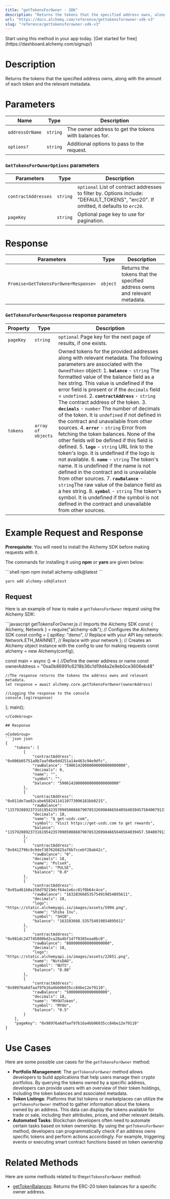 ```yaml
---
title: "getTokensForOwner - SDK"
description: "Returns the tokens that the specified address owns, along with the amount of each token and the relevant metadata."
url: "https://docs.alchemy.com/reference/gettokensforowner-sdk-v3"
slug: "reference/gettokensforowner-sdk-v3"
---
```


<Tip title="Don’t have an API key?" icon="star">
  Start using this method in your app today. [Get started for free](https://dashboard.alchemy.com/signup/)
</Tip>

# Description

Returns the tokens that the specified address owns, along with the amount of each token and the relevant metadata.

# Parameters

| Name            | Type     | Description                                            |
| --------------- | -------- | ------------------------------------------------------ |
| `addressOrName` | `string` | The owner address to get the tokens with balances for. |
| `options?`      | `string` | Additional options to pass to the request.             |

### `GetTokensForOwnerOptions` parameters

| Parameters          | Type     | Description                                                                                                                          |
| ------------------- | -------- | ------------------------------------------------------------------------------------------------------------------------------------ |
| `contractAddresses` | `string` | `optional` List of contract addresses to filter by. Options include: "DEFAULT\_TOKENS", "erc20". If omitted, it defaults to `erc20`. |
| `pageKey`           | `string` | Optional page key to use for pagination.                                                                                             |

# Response

| Parameters                           | Type     | Description                                                               |
| ------------------------------------ | -------- | ------------------------------------------------------------------------- |
| `Promise<GetTokensForOwnerResponse>` | `object` | Returns the tokens that the specified address owns and relevant metadata. |

### `GetTokensForOwnerResponse` response parameters

| Property  | Type               | Description                                                                                                                                                                                                                                                                                                                                                                                                                                                                                                                                                                                                                                                                                                                                                                                                                                                                                                                                                                                                                                                                                                                                                                              |
| --------- | ------------------ | ---------------------------------------------------------------------------------------------------------------------------------------------------------------------------------------------------------------------------------------------------------------------------------------------------------------------------------------------------------------------------------------------------------------------------------------------------------------------------------------------------------------------------------------------------------------------------------------------------------------------------------------------------------------------------------------------------------------------------------------------------------------------------------------------------------------------------------------------------------------------------------------------------------------------------------------------------------------------------------------------------------------------------------------------------------------------------------------------------------------------------------------------------------------------------------------- |
| `pageKey` | `string`           | `optional` Page key for the next page of results, if one exists.                                                                                                                                                                                                                                                                                                                                                                                                                                                                                                                                                                                                                                                                                                                                                                                                                                                                                                                                                                                                                                                                                                                         |
| `tokens`  | `array of objects` | Owned tokens for the provided addresses along with relevant metadata. The following parameters are associated with the `OwnedToken` object: 1. **`balance`** - `string` The formatted value of the balance field as a hex string. This value is undefined if the error field is present or if the `decimals` field = `undefined`. 2. **`contractAddress`** - `string` The contract address of the token. 3. **`decimals`** - `number` The number of decimals of the token. It is `undefined` if not defined in the contract and unavailable from other sources. 4. **`error`** - `string` Error from fetching the token balances. None of the other fields will be defined if this field is defined. 5. **`logo`** - `string` URL link to the token's logo. It is undefined if the logo is not available. 6. **`name`** - `string` The token's name. It is undefined if the name is not defined in the contract and is unavailable from other sources. 7. **`rawBalance`** - `string`The raw value of the balance field as a hex string. 8. **`symbol`** - `string` The token's symbol. It is undefined if the symbol is not defined in the contract and unavailable from other sources. |

# Example Request and Response

**Prerequisite**: You will need to install the Alchemy SDK before making requests with it.

The commands for installing it using **npm** or **yarn** are given below:

<CodeGroup>
  ```shell npm
  npm install alchemy-sdk@latest
  ```

  ```shell yarn
  yarn add alchemy-sdk@latest
  ```
</CodeGroup>

## Request

Here is an example of how to make a `getTokensForOwner` request using the Alchemy SDK:

<CodeGroup>
  ```javascript getTokensForOwner.js
  // Imports the Alchemy SDK
  const { Alchemy, Network } = require("alchemy-sdk");
  // Configures the Alchemy SDK
  const config = {
    apiKey: "demo", // Replace with your API key
    network: Network.ETH_MAINNET, // Replace with your network
  };
  // Creates an Alchemy object instance with the config to use for making requests
  const alchemy = new Alchemy(config);

  const main = async () => {
    //Define the owner address or name
    const ownerAddress = "0xa0b86991c6218b36c1d19d4a2e9eb0ce3606eb48"
    
    //The response returns the tokens the address owns and relevant metadata.
    let response = await alchemy.core.getTokensForOwner(ownerAddress)
    
    //Logging the response to the console
    console.log(response)
  };
  main();
  ```
</CodeGroup>

## Response

<CodeGroup>
  ```json json
  {
      "tokens": [
          {
              "contractAddress": "0x006b05751a9b7aafd6e0dd251a14e463c94e9dfc",
              "rawBalance": "59061420000000000000000000",
              "decimals": 0,
              "name": "",
              "symbol": "",
              "balance": "59061420000000000000000000"
          },
          {
              "contractAddress": "0x011de7ae82cabe65824114110773096181bb0215",
              "rawBalance": "115792089237316195423570985008687907853269984665640564039457584007913129639935",
              "decimals": 18,
              "name": "$ get-usdc.com",
              "symbol": "Visit https://get-usdc.com to get rewards",
              "balance": "115792089237316195423570985008687907853269984665640564039457.584007913129639935"
          },
          {
              "contractAddress": "0x9412796c9c9def387626825a76b7ccebf28ab42c",
              "rawBalance": "0",
              "decimals": 18,
              "name": "PulseX",
              "symbol": "PULSE",
              "balance": "0.0"
          },
          {
              "contractAddress": "0x95ad61b0a150d79219dcf64e1e6cc01f0b64c4ce",
              "rawBalance": "163283668535754919854895611",
              "decimals": 18,
              "logo": "https://static.alchemyapi.io/images/assets/5994.png",
              "name": "Shiba Inu",
              "symbol": "SHIB",
              "balance": "163283668.535754919854895611"
          },
          {
              "contractAddress": "0x981dc247745800bd2ca28a4bf147f0385eaa0bc0",
              "rawBalance": "8880000000000000000",
              "decimals": 18,
              "logo": "https://static.alchemyapi.io/images/assets/22651.png",
              "name": "NutsDAO",
              "symbol": "NUTS",
              "balance": "8.88"
          },
          {
              "contractAddress": "0x98976a6dfaaf97b16a4bb06035cc84be12e79110",
              "rawBalance": "500000000000000000",
              "decimals": 18,
              "name": "MYOUToken",
              "symbol": "MYOU",
              "balance": "0.5"
          }
      ],
      "pageKey": "0x98976a6dfaaf97b16a4bb06035cc84be12e79110"
  }
  ```
</CodeGroup>

# Use Cases

Here are some possible use cases for the `getTokensForOwner` method:

* **Portfolio Management**: The `getTokensForOwner` method allows developers to build applications that help users manage their crypto portfolios. By querying the tokens owned by a specific address, developers can provide users with an overview of their token holdings, including the token balances and associated metadata.
* **Token Listings**: Platforms that list tokens or marketplaces can utilize the `getTokensForOwner` method to gather information about the tokens owned by an address. This data can display the tokens available for trade or sale, including their attributes, prices, and other relevant details.
* **Automated Tasks**: Blockchain developers often need to automate certain tasks based on token ownership. By using the `getTokensForOwner` method, developers can programmatically check if an address owns specific tokens and perform actions accordingly. For example, triggering events or executing smart contract functions based on token ownership

# Related Methods

Here are some methods related to the`getTokensForOwner` method:

* [getTokenBalances](/reference/gettokenbalances): Returns the ERC-20 token balances for a specific owner address.
